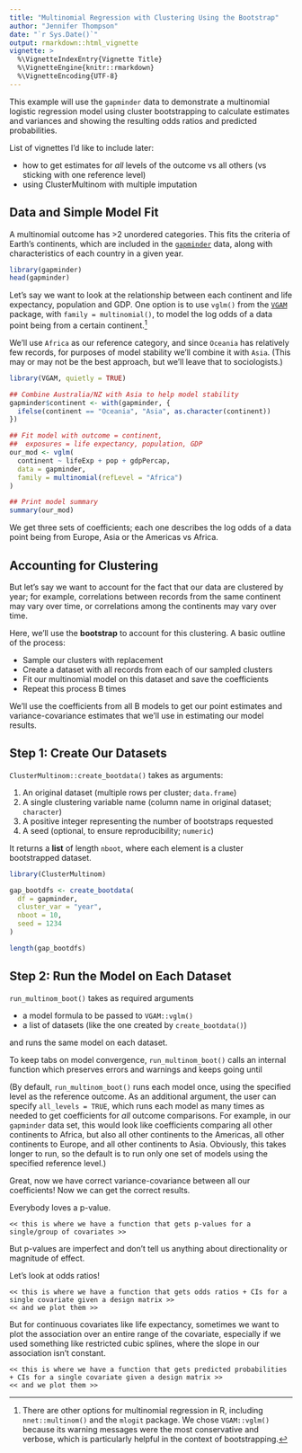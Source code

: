 ```yaml
---
title: "Multinomial Regression with Clustering Using the Bootstrap"
author: "Jennifer Thompson"
date: "`r Sys.Date()`"
output: rmarkdown::html_vignette
vignette: >
  %\VignetteIndexEntry{Vignette Title}
  %\VignetteEngine{knitr::rmarkdown}
  %\VignetteEncoding{UTF-8}
---
```


This example will use the `gapminder` data to demonstrate a multinomial logistic regression model using cluster bootstrapping to calculate estimates and variances and showing the resulting odds ratios and predicted probabilities.

List of vignettes I'd like to include later:

- how to get estimates for *all* levels of the outcome vs all others (vs sticking with one reference level)
- using ClusterMultinom with multiple imputation

## Data and Simple Model Fit

A multinomial outcome has >2 unordered categories. This fits the criteria of Earth's continents, which are included in the [`gapminder`](https://cran.r-project.org/package=gapminder) data, along with characteristics of each country in a given year.

```r
library(gapminder)
head(gapminder)
```

Let's say we want to look at the relationship between each continent and life expectancy, population and GDP. One option is to use `vglm()` from the [`VGAM`](https://cran.r-project.org/web/packages/VGAM/index.html) package, with `family = multinomial()`, to model the log odds of a data point being from a certain continent.[^1]

We'll use `Africa` as our reference category, and since `Oceania` has relatively few records, for purposes of model stability we'll combine it with `Asia`. (This may or may not be the best approach, but we'll leave that to sociologists.)

```r
library(VGAM, quietly = TRUE)

## Combine Australia/NZ with Asia to help model stability
gapminder$continent <- with(gapminder, {
  ifelse(continent == "Oceania", "Asia", as.character(continent))
})

## Fit model with outcome = continent,
##  exposures = life expectancy, population, GDP
our_mod <- vglm(
  continent ~ lifeExp + pop + gdpPercap,
  data = gapminder,
  family = multinomial(refLevel = "Africa")
)

## Print model summary
summary(our_mod)

```

We get three sets of coefficients; each one describes the log odds of a data point being from Europe, Asia or the Americas vs Africa.


## Accounting for Clustering

But let's say we want to account for the fact that our data are clustered by year; for example, correlations between records from the same continent may vary over time, or correlations among the continents may vary over time.

Here, we'll use the **bootstrap** to account for this clustering. A basic outline of the process:

- Sample our clusters with replacement
- Create a dataset with all records from each of our sampled clusters
- Fit our multinomial model on this dataset and save the coefficients
- Repeat this process B times

We'll use the coefficients from all B models to get our point estimates and variance-covariance estimates that we'll use in estimating our model results.

## Step 1: Create Our Datasets

`ClusterMultinom::create_bootdata()` takes as arguments:

1. An original dataset (multiple rows per cluster; `data.frame`)
1. A single clustering variable name (column name in original dataset; `character`)
1. A positive integer representing the number of bootstraps requested
1. A seed (optional, to ensure reproducibility; `numeric`)

It returns a **list** of length `nboot`, where each element is a cluster bootstrapped dataset.

```r
library(ClusterMultinom)

gap_bootdfs <- create_bootdata(
  df = gapminder,
  cluster_var = "year",
  nboot = 10,
  seed = 1234
)

length(gap_bootdfs)
```

## Step 2: Run the Model on Each Dataset

`run_multinom_boot()` takes as required arguments

- a model formula to be passed to `VGAM::vglm()`
- a list of datasets (like the one created by `create_bootdata()`)

and runs the same model on each dataset.

To keep tabs on model convergence, `run_multinom_boot()` calls an internal function which preserves errors and warnings and keeps going until 

(By default, `run_multinom_boot()` runs each model once, using the specified level as the reference outcome. As an additional argument, the user can specify `all_levels = TRUE`, which runs each model as many times as needed to get coefficients for *all* outcome comparisons. For example, in our `gapminder` data set, this would look like coefficients comparing all other continents to Africa, but also all other continents to the Americas, all other continents to Europe, and all other continents to Asia. Obviously, this takes longer to run, so the default is to run only one set of models using the specified reference level.)



Great, now we have correct variance-covariance between all our coefficients! Now we can get the correct results.

Everybody loves a p-value.

    << this is where we have a function that gets p-values for a single/group of covariates >>
    
But p-values are imperfect and don't tell us anything about directionality or magnitude of effect.

Let's look at odds ratios!

    << this is where we have a function that gets odds ratios + CIs for a single covariate given a design matrix >>
    << and we plot them >>

But for continuous covariates like life expectancy, sometimes we want to plot the association over an entire range of the covariate, especially if we used something like restricted cubic splines, where the slope in our association isn't constant.

    << this is where we have a function that gets predicted probabilities + CIs for a single covariate given a design matrix >>
    << and we plot them >>

[^1]: There are other options for multinomial regression in R, including `nnet::multinom()` and the `mlogit` package. We chose `VGAM::vglm()` because its warning messages were the most conservative and verbose, which is particularly helpful in the context of bootstrapping.